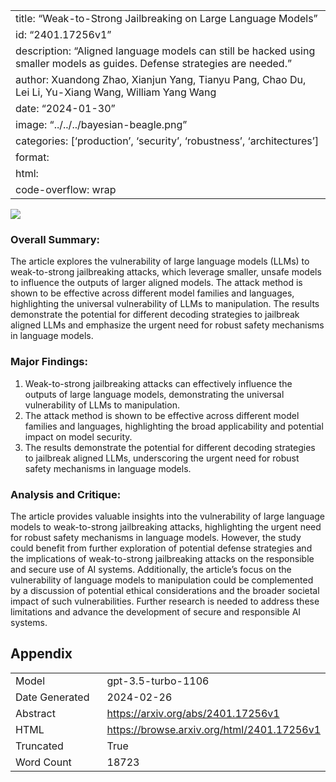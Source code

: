 
---
title: "Weak-to-Strong Jailbreaking on Large Language Models"
id: "2401.17256v1"
description: "Aligned language models can still be hacked using smaller models as guides. Defense strategies are needed."
author: Xuandong Zhao, Xianjun Yang, Tianyu Pang, Chao Du, Lei Li, Yu-Xiang Wang, William Yang Wang
date: "2024-01-30"
image: "../../../bayesian-beagle.png"
categories: ['production', 'security', 'robustness', 'architectures']
format:
  html:
    code-overflow: wrap
---

![](../../../bayesian-beagle.png)

### Overall Summary:

The article explores the vulnerability of large language models (LLMs) to weak-to-strong jailbreaking attacks, which leverage smaller, unsafe models to influence the outputs of larger aligned models. The attack method is shown to be effective across different model families and languages, highlighting the universal vulnerability of LLMs to manipulation. The results demonstrate the potential for different decoding strategies to jailbreak aligned LLMs and emphasize the urgent need for robust safety mechanisms in language models.

### Major Findings:
1. Weak-to-strong jailbreaking attacks can effectively influence the outputs of large language models, demonstrating the universal vulnerability of LLMs to manipulation.
2. The attack method is shown to be effective across different model families and languages, highlighting the broad applicability and potential impact on model security.
3. The results demonstrate the potential for different decoding strategies to jailbreak aligned LLMs, underscoring the urgent need for robust safety mechanisms in language models.

### Analysis and Critique:
The article provides valuable insights into the vulnerability of large language models to weak-to-strong jailbreaking attacks, highlighting the urgent need for robust safety mechanisms in language models. However, the study could benefit from further exploration of potential defense strategies and the implications of weak-to-strong jailbreaking attacks on the responsible and secure use of AI systems. Additionally, the article's focus on the vulnerability of language models to manipulation could be complemented by a discussion of potential ethical considerations and the broader societal impact of such vulnerabilities. Further research is needed to address these limitations and advance the development of secure and responsible AI systems.

## Appendix

|          |          |
|----------|----------|
| Model     | gpt-3.5-turbo-1106       |
| Date Generated     | 2024-02-26       |
| Abstract | [https://arxiv.org/abs/2401.17256v1](https://arxiv.org/abs/2401.17256v1)        |
| HTML     | [https://browse.arxiv.org/html/2401.17256v1](https://browse.arxiv.org/html/2401.17256v1)       |
| Truncated       | True       |
| Word Count       | 18723       |